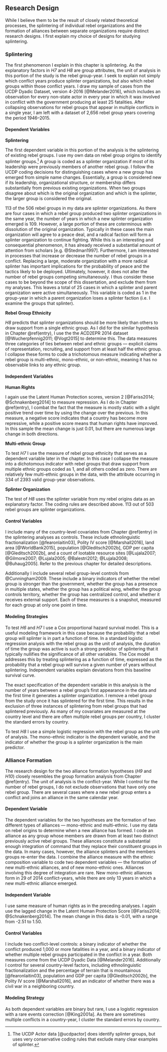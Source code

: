 ## Research Design

While I believe them to be the result of closely related theoretical processes, the splintering of individual rebel organizations and the formation of alliances between separate organizations require distinct research designs. I first explain my choice of designs for studying splintering.

### Splintering

The first phenomenon I explain in this chapter is splintering. As the explanatory factors in *H7* and *H8* are group attributes, the unit of analysis in this portion of the study is the rebel group-year. I seek to explain not simply which conflict years produce splinter organizations, but also which rebel groups within those conflict years. I draw my sample of cases from the UCDP Dyadic Dataset, version 4-2016 [@Melander2016], which includes an observation for every non-state actor in every year in which it was involved in conflict with the government producing at least 25 fatalities. After collapsing observations for rebel groups that appear in multiple conflicts in a single year, I am left with a dataset of 2,656 rebel group years covering the period 1946--2015.

#### Dependent Variables {-}

**Splintering**

The first dependent variable in this portion of the analysis is the splintering of existing rebel groups. I use my own data on rebel group origins to identify splinter groups.^[The UCDP Actor data [@ucdpactor] does identify splinter groups, but uses very conservative coding rules that exclude many clear examples of splinter.] A group is coded as a splinter organization if most of its leadership were previously members of another rebel group. I follow the UCDP coding decisions for distinguishing cases where a new group has emerged from simple name changes. Essentially, a group is considered new if its leadership, organizational structure, or membership differs substantially from previous existing organizations. When two groups disagree about which is the original organization and which is the splinter, the larger group is considered the original.

113 of the 506 rebel groups in my data are splinter organizations. As there are four cases in which a rebel group produced two splinter organizations in the same year, the number of years in which a new splinter organization emerged is 109. However, a large portion of these are coterminous with dissolution of the original organization. Typically in these cases the main organization will agree to a peace deal, and a radical faction will form a splinter organization to continue fighting. While this is an interesting and consequential phenomenon, it has already received a substantial amount of attention from scholars [e.g. @Stedman1997]. Furthermore, I am interested in processes that increase or decrease the number of rebel groups in a conflict. Replacing a large, moderate organization with a more radical splinter has important implications for the probability of peace and the tactics likely to be deployed. Ultimately, however, it does not alter the number of rebel groups competing simultaneously. I thus consider these cases to be beyond the scope of this dissertation, and exclude them from my analyses. This leaves a total of 25 cases in which a splinter and parent organization were active simultaneously. This variable is coded as 1 in the group-year in which a parent organization loses a splinter faction (i.e. I examine the groups that splinter).

**Rebel Group Ethnicity**

*H8* predicts that splinter organizations should be more likely than others to draw support from a single ethnic group. As I did for the similar hypothesis in Chapter \@ref(entry), I use the the ACD2EPR 2014 dataset [@Wucherpfennig2011; @Vogt2015] to determine this. The data measures three categories of ties between rebel and ethnic groups --- explicit claims of representation, recruiting, and support from at least half the ethnic group. I collapse these forms to code a trichotomous measure indicating whether a rebel group is multi-ethnic, mono-ethnic, or non-ethnic, meaning it has no observable links to any ethnic group.

#### Independent Variables {-}

**Human Rights**

I again use the Latent Human Protection scores, version 2 [@Fariss2014; @Schnakenberg2014] to measure repression. As I do in Chapter \@ref(entry), I combat the fact that the measure is mostly static with a slight positive trend over time by using the change over the previous. In this measure, a negative score indicates that a country has become more repressive, while a positive score means that human rights have improved. In this sample the mean change is just 0.01, but there are numerous large change in both directions.

**Multi-ethnic Group**

To test *H7* I use the measure of rebel group ethnicity that serves as a dependent variable later in the chapter. In this case I collapse the measure into a dichotomous indicator with rebel groups that draw support from multiple ethnic groups coded as 1, and all others coded as zero. There are relatively few multi-ethnic groups in the data, with the attribute occurring in 334 of 2393 valid group-year observations.

**Splinter Organization**

The test of *H8* uses the splinter variable from my rebel origins data as an explanatory factor. The coding rules are described above. 113 out of 503 rebel groups are splinter organizations.

#### Control Variables {-}

I include many of the country-level covariates from Chapter \@ref(entry) in the splintering analyses as controls. These include ethnolinguistic fractionalization [@fearonlaitin03], Polity IV score [@Marshall2016], land area [@WorldBank2015], population [@Gleditsch2002b], GDP per capita [@Gleditsch2002b], and a count of lootable resource sites [@Lujala2007; @Gilmore2007; @Lujala2005; @Balestri2012; @Lujala2008; @Buhaug2005]. Refer to the previous chapter for detailed descriptions.

Additionally I include several rebel group-level controls from @Cunningham2009. These include a binary indicators of whether the rebel group is stronger than the government, whether the group has a presence in multiple states, whether the group has a political wing, whether the group controls territory, whether the group has centralized control, and whether it receives external support. Each of these measures is a snapshot, measured for each group at only one point in time.

#### Modeling Strategies {-}

To test *H6* and *H7* I use a Cox proportional hazard survival model. This is a useful modeling framework in this case because the probability that a rebel group will splinter is in part a function of time. In a standard logistic regression analysis with the rebel group as the unit of analysis, the duration of time the group was active is such a strong predictor of splintering that it typically nullifies the significance of all other variables. The Cox model addresses this by treating splintering as a function of time, expressed as the probability that a rebel group will survive a given number of years without splintering. Independent variables explain deviations from this baseline survival curve.

The exact specification of the dependent variable in this analysis is the number of years between a rebel group's first appearance in the data and the first time it generates a splinter organization. I remove a rebel group from the study once it has splintered for the first time. This results in the exclusion of three instances of splintering from rebel groups that had splintered previously. As many of my covariates are measured at the country level and there are often multiple rebel groups per country, I cluster the standard errors by country.

To test *H8* I use a simple logistic regression with the rebel group as the unit of analysis. The mono-ethnic indicator is the dependent variable, and the indicator of whether the group is a splinter organization is the main predictor.

### Alliance Formation

The research design for the two alliance formation hypotheses (*H9* and *H10*) closely resembles the group formation analysis from Chapter \@ref(entry). The unit of analysis is the conflict-year. While I control for the number of rebel groups, I do not exclude observations that have only one rebel group. There are several cases where a new rebel group enters a conflict and joins an alliance in the same calendar year.

#### Dependent Variable {-}

The dependent variables for the two hypotheses are the formation of two different types of alliances --- mono-ethnic and multi-ethnic. I use my data on rebel origins to determine when a new alliance has formed. I code an alliance as any group whose members are drawn from at least two distinct previously active rebel groups. These alliances constitute a substantial enough integration of command that they replace their constituent groups in the data. In many cases, however, the alliance splinters and the members groups re-enter the data. I combine the alliance measure with the ethnic composition variable to code two dependent variables --- the formation of new multi-ethnic alliances, and of new mono-ethnic ones. Alliances involving this degree of integration are rare. New mono-ethnic alliances form in 29 of 2014 conflict-years, while there are only 13 years in which a new multi-ethnic alliance emerged.

#### Independent Variable {-}

I use same measure of human rights as in the preceding analyses. I again use the lagged change in the Latent Human Protection Score [@Fariss2014; @Schnakenberg2014]. The mean change in this data is -0.01, with a range from -2.51 to 1.50.

#### Control Variables {-}

I include two conflict-level controls: a binary indicator of whether the conflict produced 1,000 or more fatalities in a year, and a binary indicator of whether multiple rebel groups participated in the conflict in a year. Both measures come from the UCDP Dyadic Data [@Melander2016]. Additionally I control for several country-level factors, including ethnolinguistic fractionalization and the percentage of terrain that is mountainous [@fearonlaitin03], population and GDP per capita [@Gleditsch2002b], the Polity IV score [@Marshall2016], and an indicator of whether there was a civil war in a neighboring country.

#### Modeling Strategy {-}

As both dependent variables are binary but rare, I use a logistic regression with a rare events correction [@King2001a]. As there are sometimes multiple conflicts in a country-year, I cluster the standard errors by country.
